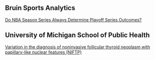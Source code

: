 ## Bruin Sports Analytics

[Do NBA Season Series Always Determine Playoff Series Outcomes?](https://www.bruinsportsanalytics.com/post/season-series-playoffs)

## University of Michigan School of Public Health

[Variation in the diagnosis of noninvasive follicular thyroid neoplasm with papillary-like nuclear features (NIFTP)](https://academic.oup.com/jcem/article-abstract/107/10/e4072/6653515)


